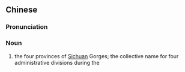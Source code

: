{{also|川峡四路}}
==Chinese==
{{zh-forms|s=川峡四路}}
{{wikipedia|lang=zh}}

===Pronunciation===
{{zh-pron
|m=chuānxiásìlù
|cat=n
}}

===Noun===
{{zh-noun}}

# the four provinces of [[Sichuan]] Gorges; the collective name for four administrative divisions during the {{w|Song Dynasty}}